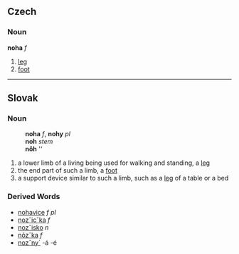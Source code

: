 ==Czech==
===Noun===
'''noha''' ''f''
#[[leg]]
#[[foot]]

----

==Slovak==
===Noun===
:'''noha''' ''f'', '''nohy''' ''pl''
:'''noh''' ''stem''
:'''nôh''' ''{{genpl}}
:{{decpat}} {{zena}}
#a lower limb of a living being used for walking and standing, a [[leg]]
#the end part of such a limb, a [[foot]]
#a support device similar to such a limb, such as a [[leg]] of a table or a bed
===Derived Words===
* [[nohavice]] ''f pl''
* [[nozˇicˇka]] ''f''
* [[nozˇisko]] ''n''
* [[nôzˇka]] ''f''
* [[nozˇny´]] -á -é